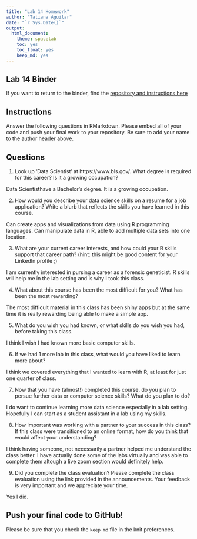 ```yaml
---
title: "Lab 14 Homework"
author: "Tatiana Aguilar"
date: "`r Sys.Date()`"
output:
  html_document: 
    theme: spacelab
    toc: yes
    toc_float: yes
    keep_md: yes
---
```


## Lab 14 Binder
If you want to return to the binder, find the [repository and instructions here](https://github.com/hehouts/lab14_binder)

## Instructions
Answer the following questions in RMarkdown. Please embed all of your code and push your final work to your repository. Be sure to add your name to the author header above.



## Questions

1. Look up 'Data Scientist' at https://www.bls.gov/. What degree is required for this career? Is it a growing occupation?  

Data Scientisthave a Bachelor's degree. It is a growing occupation.

2. How would you describe your data science skills on a resume for a job application? Write a blurb that reflects the skills you have learned in this course. 

  Can create apps and visualizations from data using R programming languages. Can manipulate data in R, able to add multiple data sets into one location.
  
3. What are your current career interests, and how could your R skills support that career path? (hint: this might be good content for your LinkedIn profile ;)

  I am currently interested in pursing a career as a forensic geneticist. R skills will help me in the lab setting and is why I took this class.
  
4. What about this course has been the most difficult for you? What has been the most rewarding?

  The most difficult material in this class has been shiny apps but at the same time it is really rewarding being able to make a simple app. 

5. What do you wish you had known, or what skills do you wish you had, before taking this class.

  I think I wish I had known more basic computer skills.


6. If we had 1 more lab in this class, what would you have liked to learn more about?

  I think we covered everything that I wanted to learn with R, at least for just one quarter of class.

7. Now that you have (almost!) completed this course, do you plan to persue further data or computer science skills? What do you plan to do?

  I do want to continue learning more data science especially in a lab setting. Hopefully I can start as a student assistant in a lab using my skills.

8. How important was working with a partner to your success in this class? If this class were transitioned to an online format, how do you think that would affect your understanding?

  I think having someone, not necessarily a partner helped me understand the class better. I have actually done some of the labs virtually and was able to complete them altough a live zoom section would definitely help.

9. Did you complete the class evaluation? Please complete the class evaluation using the link provided in the announcements. Your feedback is very important and we appreciate your time.

  Yes I did.

## Push your final code to GitHub!
Please be sure that you check the `keep md` file in the knit preferences. 
